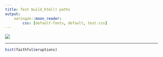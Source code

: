 ```yaml
---
title: Test build_html() paths
output:
    xaringan::moon_reader:
        css: [default-fonts, default, test.css]
---
```


![](placekitten.jpg)

---

```r
hist(faithful$eruptions)
```
